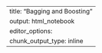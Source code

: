 ---
title: "Bagging and Boosting"
output: html_notebook
editor_options: 
  chunk_output_type: inline
---